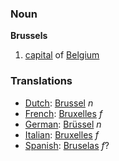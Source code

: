 ===Noun===

'''Brussels'''

#[[capital]] of [[Belgium]]

===Translations===
*[[Dutch]]: [[Brussel]] ''n''
*[[French]]: [[Bruxelles]] ''f''
*[[German]]: [[Brüssel]] ''n''
*[[Italian]]: [[Bruxelles]] ''f''
*[[Spanish]]: [[Bruselas]] ''f''?